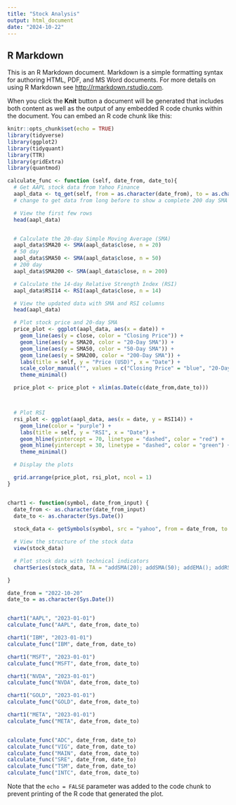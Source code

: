 ```yaml
---
title: "Stock Analysis"
output: html_document
date: "2024-10-22"
---
```


## R Markdown

This is an R Markdown document. Markdown is a simple formatting syntax for authoring HTML, PDF, and MS Word documents. For more details on using R Markdown see <http://rmarkdown.rstudio.com>.

When you click the **Knit** button a document will be generated that includes both content as well as the output of any embedded R code chunks within the document. You can embed an R code chunk like this:

```r
knitr::opts_chunk$set(echo = TRUE)
library(tidyverse)
library(ggplot2)
library(tidyquant)
library(TTR)
library(gridExtra)
library(quantmod)
```


```r

calculate_func <- function (self, date_from, date_to){
  # Get AAPL stock data from Yahoo Finance
  aapl_data <- tq_get(self, from = as.character(date_from), to = as.character(date_to))
  # change to get data from long before to show a complete 200 day SMA and getting error messages

  # View the first few rows
  head(aapl_data)


  # Calculate the 20-day Simple Moving Average (SMA)
  aapl_data$SMA20 <- SMA(aapl_data$close, n = 20)
  # 50 day
  aapl_data$SMA50 <- SMA(aapl_data$close, n = 50)
  # 200 day
  aapl_data$SMA200 <- SMA(aapl_data$close, n = 200)

  # Calculate the 14-day Relative Strength Index (RSI)
  aapl_data$RSI14 <- RSI(aapl_data$close, n = 14)

  # View the updated data with SMA and RSI columns
  head(aapl_data)

  # Plot stock price and 20-day SMA
  price_plot <- ggplot(aapl_data, aes(x = date)) +
    geom_line(aes(y = close, color = "Closing Price")) +
    geom_line(aes(y = SMA20, color = "20-Day SMA")) +
    geom_line(aes(y = SMA50, color = "50-Day SMA")) +
    geom_line(aes(y = SMA200, color = "200-Day SMA")) +
    labs(title = self, y = "Price (USD)", x = "Date") +
    scale_color_manual("", values = c("Closing Price" = "blue", "20-Day SMA" = "red", "50-Day SMA" = "green", "200-Day" = "purple")) +
    theme_minimal()

  price_plot <- price_plot + xlim(as.Date(c(date_from,date_to)))



  # Plot RSI
  rsi_plot <- ggplot(aapl_data, aes(x = date, y = RSI14)) +
    geom_line(color = "purple") +
    labs(title = self, y = "RSI", x = "Date") +
    geom_hline(yintercept = 70, linetype = "dashed", color = "red") +  # Overbought level
    geom_hline(yintercept = 30, linetype = "dashed", color = "green") +  # Oversold level
    theme_minimal()

  # Display the plots

  grid.arrange(price_plot, rsi_plot, ncol = 1)
}


chart1 <- function(symbol, date_from_input) {
  date_from <- as.character(date_from_input)
  date_to <- as.character(Sys.Date())
  
  stock_data <- getSymbols(symbol, src = "yahoo", from = date_from, to = date_to, auto.assign = FALSE)

  # View the structure of the stock data
  view(stock_data)

  # Plot stock data with technical indicators
  chartSeries(stock_data, TA = "addSMA(20); addSMA(50); addEMA(); addRSI(14)")

}

date_from = "2022-10-20"
date_to = as.character(Sys.Date())


chart1("AAPL", "2023-01-01")
calculate_func("AAPL", date_from, date_to)

chart1("IBM", "2023-01-01")
calculate_func("IBM", date_from, date_to)

chart1("MSFT", "2023-01-01")
calculate_func("MSFT", date_from, date_to)

chart1("NVDA", "2023-01-01")
calculate_func("NVDA", date_from, date_to)

chart1("GOLD", "2023-01-01")
calculate_func("GOLD", date_from, date_to)

chart1("META", "2023-01-01")
calculate_func("META", date_from, date_to)


calculate_func("ADC", date_from, date_to)
calculate_func("VIG", date_from, date_to)
calculate_func("MAIN", date_from, date_to)
calculate_func("SRE", date_from, date_to)
calculate_func("TSM", date_from, date_to)
calculate_func("INTC", date_from, date_to)


```

Note that the `echo = FALSE` parameter was added to the code chunk to prevent printing of the R code that generated the plot.
